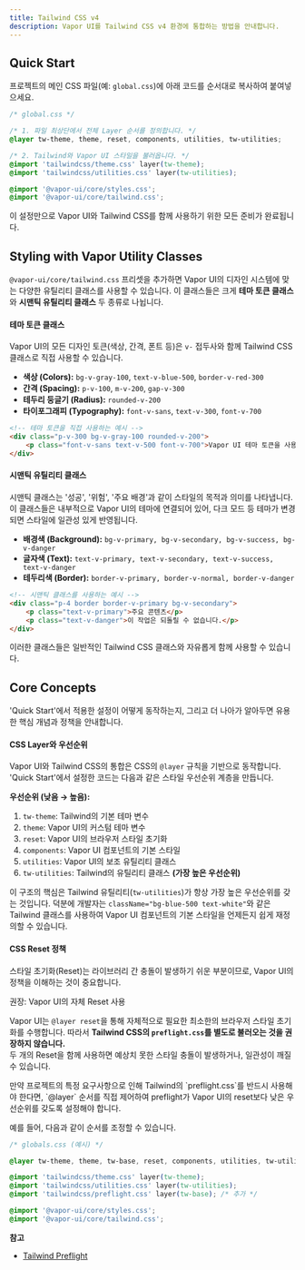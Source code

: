 ```yaml
---
title: Tailwind CSS v4
description: Vapor UI를 Tailwind CSS v4 환경에 통합하는 방법을 안내합니다.
---
```


## Quick Start

프로젝트의 메인 CSS 파일(예: `global.css`)에 아래 코드를 순서대로 복사하여 붙여넣으세요.

```css
/* global.css */

/* 1. 파일 최상단에서 전체 Layer 순서를 정의합니다. */
@layer tw-theme, theme, reset, components, utilities, tw-utilities;

/* 2. Tailwind와 Vapor UI 스타일을 불러옵니다. */
@import 'tailwindcss/theme.css' layer(tw-theme);
@import 'tailwindcss/utilities.css' layer(tw-utilities);

@import '@vapor-ui/core/styles.css';
@import '@vapor-ui/core/tailwind.css';
```

이 설정만으로 Vapor UI와 Tailwind CSS를 함께 사용하기 위한 모든 준비가 완료됩니다.

## Styling with Vapor Utility Classes

`@vapor-ui/core/tailwind.css` 프리셋을 추가하면 Vapor UI의 디자인 시스템에 맞는 다양한 유틸리티 클래스를 사용할 수 있습니다.
이 클래스들은 크게 **테마 토큰 클래스**와 **시맨틱 유틸리티 클래스** 두 종류로 나뉩니다.

#### 테마 토큰 클래스

Vapor UI의 모든 디자인 토큰(색상, 간격, 폰트 등)은 `v-` 접두사와 함께 Tailwind CSS 클래스로 직접 사용할 수 있습니다.

- **색상 (Colors):** `bg-v-gray-100`, `text-v-blue-500`, `border-v-red-300`
- **간격 (Spacing):** `p-v-100`, `m-v-200`, `gap-v-300`
- **테두리 둥글기 (Radius):** `rounded-v-200`
- **타이포그래피 (Typography):** `font-v-sans`, `text-v-300`, `font-v-700`

```html
<!-- 테마 토큰을 직접 사용하는 예시 -->
<div class="p-v-300 bg-v-gray-100 rounded-v-200">
    <p class="font-v-sans text-v-500 font-v-700">Vapor UI 테마 토큰을 사용한 스타일링</p>
</div>
```

#### 시맨틱 유틸리티 클래스

시맨틱 클래스는 '성공', '위험', '주요 배경'과 같이 스타일의 목적과 의미를 나타냅니다.
이 클래스들은 내부적으로 Vapor UI의 테마에 연결되어 있어, 다크 모드 등 테마가 변경되면 스타일에 일관성 있게 반영됩니다.

- **배경색 (Background):** `bg-v-primary, bg-v-secondary, bg-v-success, bg-v-danger`
- **글자색 (Text):** `text-v-primary, text-v-secondary, text-v-success, text-v-danger`
- **테두리색 (Border):** `border-v-primary, border-v-normal, border-v-danger`

```html
<!-- 시맨틱 클래스를 사용하는 예시 -->
<div class="p-4 border border-v-primary bg-v-secondary">
    <p class="text-v-primary">주요 콘텐츠</p>
    <p class="text-v-danger">이 작업은 되돌릴 수 없습니다.</p>
</div>
```

이러한 클래스들은 일반적인 Tailwind CSS 클래스와 자유롭게 함께 사용할 수 있습니다.

## Core Concepts

'Quick Start'에서 적용한 설정이 어떻게 동작하는지, 그리고 더 나아가 알아두면 유용한 핵심 개념과 정책을 안내합니다.

#### CSS Layer와 우선순위

Vapor UI와 Tailwind CSS의 통합은 CSS의 `@layer` 규칙을 기반으로 동작합니다. 'Quick Start'에서 설정한 코드는 다음과 같은 스타일 우선순위 계층을 만듭니다.

**우선순위 (낮음 → 높음):**

1. `tw-theme`: Tailwind의 기본 테마 변수
2. `theme`: Vapor UI의 커스텀 테마 변수
3. `reset`: Vapor UI의 브라우저 스타일 초기화
4. `components`: Vapor UI 컴포넌트의 기본 스타일
5. `utilities`: Vapor UI의 보조 유틸리티 클래스
6. `tw-utilities`: Tailwind의 유틸리티 클래스 **(가장 높은 우선순위)**

이 구조의 핵심은 Tailwind 유틸리티(`tw-utilities`)가 항상 가장 높은 우선순위를 갖는 것입니다.
덕분에 개발자는 `className="bg-blue-500 text-white"`와 같은 Tailwind 클래스를 사용하여 Vapor UI 컴포넌트의 기본 스타일을 언제든지 쉽게 재정의할 수 있습니다.

#### CSS Reset 정책

스타일 초기화(Reset)는 라이브러리 간 충돌이 발생하기 쉬운 부분이므로, Vapor UI의 정책을 이해하는 것이 중요합니다.

<Callout>권장: Vapor UI의 자체 Reset 사용</Callout>

Vapor UI는 `@layer reset`을 통해 자체적으로 필요한 최소한의 브라우저 스타일 초기화를 수행합니다.
따라서 **Tailwind CSS의 `preflight.css`를 별도로 불러오는 것을 권장하지 않습니다.** <br />
두 개의 Reset을 함께 사용하면 예상치 못한 스타일 충돌이 발생하거나, 일관성이 깨질 수 있습니다.

<Callout title="예외: preflight.css를 반드시 사용해야 하는 경우" type="warning">
    만약 프로젝트의 특정 요구사항으로 인해 Tailwind의 `preflight.css`를 반드시 사용해야 한다면,
    `@layer` 순서를 직접 제어하여 preflight가 Vapor UI의 reset보다 낮은 우선순위를 갖도록 설정해야
    합니다.
</Callout>

예를 들어, 다음과 같이 순서를 조정할 수 있습니다.

```css
/* globals.css (예시) */

@layer tw-theme, theme, tw-base, reset, components, utilities, tw-utilities;

@import 'tailwindcss/theme.css' layer(tw-theme);
@import 'tailwindcss/utilities.css' layer(tw-utilities);
@import 'tailwindcss/preflight.css' layer(tw-base); /* 추가 */

@import '@vapor-ui/core/styles.css';
@import '@vapor-ui/core/tailwind.css';
```

**참고**

- [Tailwind Preflight](https://tailwindcss.com/docs/preflight)

<br />